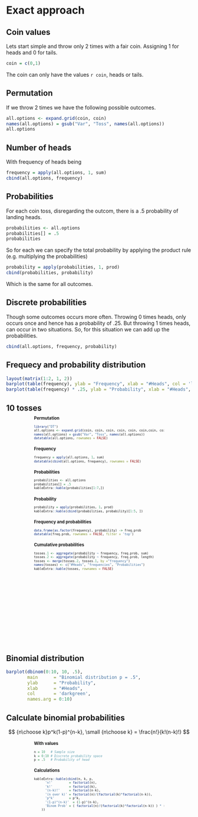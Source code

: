# Exact approach

## Coin values

Lets start simple and throw only 2 times with a fair coin. Assigning 1 for heads and 0 for tails.

```r
coin = c(0,1)
```

The coin can only have the values `r coin`, heads or tails.

## Permutation

If we throw 2 times we have the following possible outcomes.

```r
all.options <- expand.grid(coin, coin)
names(all.options) = gsub("Var", "Toss", names(all.options))
all.options
```


## Number of heads

With frequency of heads being

```r
frequency = apply(all.options, 1, sum)
cbind(all.options, frequency)
```

## Probabilities

For each coin toss, disregarding the outcom, there is a .5 probability of landing heads.

```r
probabilities <- all.options
probabilities[] = .5
probabilities
```

So for each we can specify the total probability by applying the product rule (e.g. multiplying the probabilities)

```r
probability = apply(probabilities, 1, prod)
cbind(probabilities, probability)
```

Which is the same for all outcomes.

## Discrete probabilities

Though some outcomes occurs more often. Throwing 0 times heads,  only occurs once and hence has a probability of .25. But throwing 1 times heads, can occur in two situations. So, for this situation we can add up the probabilities.

```r
cbind(all.options, frequency, probability)
```

## Frequecy and probability distribution

```r
layout(matrix(1:2, 1, 2))
barplot(table(frequency), ylab = "Frequency", xlab = "#Heads", col = 'lightblue')
barplot(table(frequency) * .25, ylab = "Probability", xlab = "#Heads", col = 'lightblue')
```

## 10 tosses {.smaller}

:::  {style="transform: scale(0.7) translateY(-25%);"}

::: {.panel-tabset}

### Permutation

```r
library("DT")
all.options <- expand.grid(coin, coin, coin, coin, coin, coin,coin, coin, coin, coin)
names(all.options) = gsub("Var", "Toss", names(all.options))
datatable(all.options, rownames = FALSE)
```

### Frequency

```r
frequency = apply(all.options, 1, sum)
datatable(cbind(all.options, frequency), rownames = FALSE)
```

### Probabilities

```r
probabilities <- all.options
probabilities[] = .5
kableExtra::kable(probabilities[1:7,])
```

### Probability

```r
probability = apply(probabilities, 1, prod)
kableExtra::kable(cbind(probabilities, probability)[1:5, ])
```

### Frequency and probabilities

```r
data.frame(as.factor(frequency), probability) -> freq.prob
datatable(freq.prob, rownames = FALSE, filter = 'top')
```

### Cumulative probabilities

```r
tosses.1 <- aggregate(probability ~ frequency, freq.prob, sum)
tosses.2 <- aggregate(probability ~ frequency, freq.prob, length)
tosses <- merge(tosses.2, tosses.1, by ="frequency")
names(tosses) <- c("#Heads", "frequencies", "Probabilities")
kableExtra::kable(tosses, rownames = FALSE)
```

:::

:::

## Binomial distribution

```r
barplot(dbinom(0:10, 10, .5),
        main      = "Binomial distribution p = .5",
        ylab      = "Probability", 
        xlab      = "#Heads", 
        col       = 'darkgreen', 
        names.arg = 0:10)
```

## Calculate binomial probabilities {.smaller}


$$ {n\choose k}p^k(1-p)^{n-k}, \small {n\choose k} = \frac{n!}{k!(n-k)!} $$

::: {style="transform: scale(0.7) translateY(-25%);"}

::: {.panel-tabset}

### With values

```r
n = 10   # Sample size
k = 0:10 # Discrete probability space
p = .5   # Probability of head
```

### Calculations

```r
kableExtra::kable(cbind(n, k, p, 
      'n!'         = factorial(n), 
      'k!'         = factorial(k), 
      '(n-k)!'     = factorial(n-k), 
      '(n over k)' = factorial(n)/(factorial(k)*factorial(n-k)),
      'p^k'        = p^k,
      '(1-p)^(n-k)'  = (1-p)^(n-k),
      'Binom Prob' = ( factorial(n)/(factorial(k)*factorial(n-k)) ) * ( p^k * (1-p)^(n-k) )
    ))
```

:::

:::